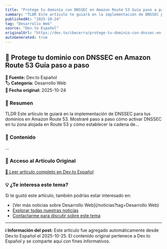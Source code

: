 ```yaml
---
title: "Protege tu dominio con DNSSEC en Amazon Route 53 Guía paso a paso"
summary: "TLDR Este artículo te guiará en la implementación de DNSSEC para tus dominios en Amazon Route 53. Mostraré paso a paso cómo activar DNSSEC en tu zona alojada en Route 53 y cómo establecer la cadena de..."
publishedAt: "2025-10-24"
tag: "Desarrollo Web"
source: "Dev.to Español"
originalUrl: "https://dev.to/cbecerra/protege-tu-dominio-con-dnssec-en-amazon-route-53-guia-paso-a-paso-2ah5"
autoGenerated: true
---
```


## 📰 Protege tu dominio con DNSSEC en Amazon Route 53 Guía paso a paso

<div style={{background: '#f8f9fa', padding: '1rem', borderRadius: '8px', margin: '1rem 0', borderLeft: '4px solid #007bff'}}>

**📡 Fuente:** Dev.to Español  
**🏷️ Categoría:** Desarrollo Web  
**📅 Fecha original:** 2025-10-24

</div>

### 📝 Resumen

TLDR Este artículo te guiará en la implementación de DNSSEC para tus dominios en Amazon Route 53. Mostraré paso a paso cómo activar DNSSEC en tu zona alojada en Route 53 y cómo establecer la cadena de...

### 📖 Contenido

...

### 🔗 Acceso al Artículo Original

<div style={{textAlign: 'center', margin: '2rem 0'}}>
  <a href="https://dev.to/cbecerra/protege-tu-dominio-con-dnssec-en-amazon-route-53-guia-paso-a-paso-2ah5" target="_blank" rel="noopener noreferrer" 
     style={{display: 'inline-block', background: '#007bff', color: 'white', padding: '12px 24px', 
            textDecoration: 'none', borderRadius: '8px', fontWeight: 'bold', 
            boxShadow: '0 2px 4px rgba(0,123,255,0.3)', transition: 'all 0.3s ease'}}>
    📖 Leer artículo completo en Dev.to Español
  </a>
</div>

### 💡 ¿Te interesa este tema?

Si te gustó este artículo, también podrías estar interesado en:

- [Ver más noticias sobre Desarrollo Web](/noticias?tag=Desarrollo Web)
- [Explorar todas nuestras noticias](/noticias)
- [Contactarme para discutir sobre este tema](/contact)

---

<div style={{background: '#e9ecef', padding: '1rem', borderRadius: '8px', marginTop: '2rem', fontSize: '0.9rem', color: '#6c757d'}}>

**ℹ️ Información del post:** Este artículo fue agregado automáticamente desde Dev.to Español el 2025-10-25. 
El contenido original pertenece a Dev.to Español y se comparte aquí con fines informativos.

</div>
